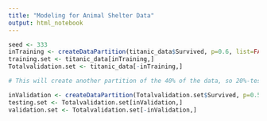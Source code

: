 ```yaml
---
title: "Modeling for Animal Shelter Data"
output: html_notebook
---
```


```r
seed <- 333
inTraining <- createDataPartition(titanic_data$Survived, p=0.6, list=FALSE)
training.set <- titanic_data[inTraining,]
Totalvalidation.set <- titanic_data[-inTraining,]

# This will create another partition of the 40% of the data, so 20%-testing and 20%-validation

inValidation <- createDataPartition(Totalvalidation.set$Survived, p=0.5, list=FALSE)
testing.set <- Totalvalidation.set[inValidation,]
validation.set <- Totalvalidation.set[-inValidation,]
```
